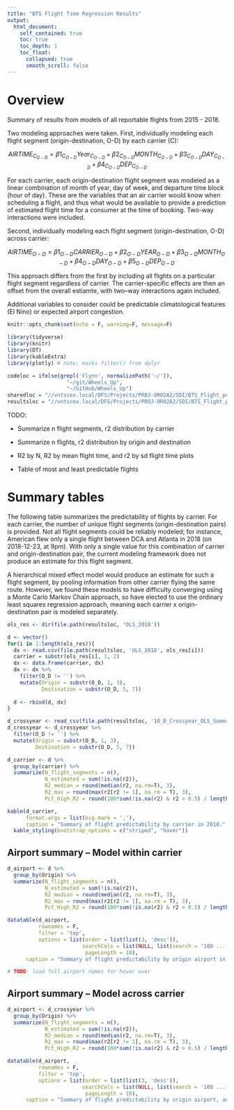 ```yaml
---
title: "BTS Flight Time Regression Results"
output: 
  html_document:
    self_contained: true
    toc: true
    toc_depth: 1
    toc_float:
      collapsed: true
      smooth_scroll: false
---
```


<!-- saved from url=(0014)about:internet -->
<!-- This needs to be manually added to the second line of the html -->

# Overview 

Summary of results from models of all reportable flights from 2015 - 2018. 

Two modeling approaches were taken. First, individually modeling each flight segment (origin-destination, O-D) by each carrier (C):

$$
AIRTIME_{C_{O-D}} = \beta1_{C_{O-D}} Year_{C_{O-D}} + \beta2_{C_{O-D}} MONTH_{C_{O-D}} + \beta3_{C_{O-D}}DAY_{C_{O-D}} + \beta4_{C_{O-D}}DEP_{C_{O-D}}
$$

For each carrier, each origin-destination flight segment was modeled as a linear combination of month of year, day of week, and departure time block (hour of day). These are the variables that an air carrier would know when scheduling a flight, and thus what would be available to provide a prediction of estimated flight time for a consumer at the time of booking. Two-way interactions were included. 

Second, individually modeling each flight segment (origin-destination, O-D) across carrier:

$$
AIRTIME_{O-D} = \beta1_{O-D} CARRIER_{O-D} + \beta2_{O-D} YEAR_{O-D} + \beta3_{O-D} MONTH_{O-D} + \beta4_{O-D}DAY_{O-D} + \beta5_{O-D}DEP_{O-D}
$$

This approach differs from the first by including all flights on a particular flight segment regardless of carrier. The carrier-specific effects are then an offset from the overall estiamte, with two--way interactions again included. 

Additional variables to consider could be predictable climatological features (El Nino) or expected airport congestion. 

```r
knitr::opts_chunk$set(echo = F, warning=F, message=F)

library(tidyverse)
library(knitr)
library(DT)
library(kableExtra)
library(plotly) # note: masks filter() from dplyr

codeloc = ifelse(grepl('Flynn', normalizePath('~/')),
                   "~/git/Wheels_Up",
                   "~/GitHub/Wheels_Up")
sharedloc = "//vntscex.local/DFS/Projects/PROJ-OR02A2/SDI/BTS_Flight_performance/Data"
resultsloc = "//vntscex.local/DFS/Projects/PROJ-OR02A2/SDI/BTS_Flight_performance/Results"

```

TODO:

- Summarize n flight segments, r2 distribution by carrier

- Summarize n flights, r2 distribution by origin and destination

- R2 by N, R2 by mean flight time, and r2 by sd flight time plots

- Table of most and least predictable flights

# Summary tables 

The following table summarizes the predictability of flights by carrier. For each carrier, the number of unique flight segments (origin-destination pairs) is provided. Not all flight segments could be reliably modeled; for instance, American flew only a single flight between DCA and Atlanta in 2018 (on 2018-12-23, at 9pm). With only a single value for this combination of carrier and origin-destination pair, the current modeling framework does not produce an estimate for this flight segment.

A hierarchical mixed effect model would produce an estimate for such a flight segment, by pooling information from other carrier flying the same route. However, we found these models to have difficulty converging using a Monte Carlo Markov Chain approach, so have elected to use the ordinary least squares regression approach, meaning each carrier x origin-destination pair is modeled separately.


```r
ols_res <- dir(file.path(resultsloc, 'OLS_2018'))

d <- vector()
for(i in 1:length(ols_res)){
  dx <- read.csv(file.path(resultsloc, 'OLS_2018', ols_res[i]))
  carrier = substr(ols_res[i], 1, 2)
  dx <- data.frame(carrier, dx)
  dx <- dx %>%
    filter(O_D != '') %>%
    mutate(Origin = substr(O_D, 1, 3),
           Destination = substr(O_D, 5, 7))
  
  d <- rbind(d, dx)
}

d_crossyear <- read_csv(file.path(resultsloc, '1O_D_Crossyear_OLS_Summary.csv'))
d_crossyear <- d_crossyear %>%
  filter(O_D != '') %>%
  mutate(Origin = substr(O_D, 1, 3),
         Destination = substr(O_D, 5, 7))

```



```r
d_carrier <- d %>%
  group_by(carrier) %>%
  summarize(N_flight_segments = n(),
            N_estimated = sum(!is.na(r2)),
            R2_median = round(median(r2, na.rm=T), 3),
            R2_max = round(max(r2[r2 != 1], na.rm = T), 3),
            Pct_High_R2 = round(100*sum(!is.na(r2) & r2 > 0.5) / length(r2), 2))

kable(d_carrier,
      format.args = list(big.mark = ','),
      caption = "Summary of flight predictability by carrier in 2018." ) %>% 
  kable_styling(bootstrap_options = c("striped", "hover"))

```

## Airport summary -- Model within carrier

```r
d_airport <- d %>%
  group_by(Origin) %>%
  summarize(N_flight_segments = n(),
            N_estimated = sum(!is.na(r2)),
            R2_median = round(median(r2, na.rm=T), 3),
            R2_max = round(max(r2[r2 != 1], na.rm = T), 3),
            Pct_High_R2 = round(100*sum(!is.na(r2) & r2 > 0.5) / length(r2), 2))

datatable(d_airport,
          rownames = F,
          filter = 'top',
          options = list(order = list(list(3, 'desc')),
                        searchCols = list(NULL, list(search = '100 ... 1000'), NULL, NULL, NULL, NULL, NULL),
                         pageLength = 10),
      caption = "Summary of flight predictability by origin airport in 2018. Airports with at least 100 departing flight segments shown by default." ) 

# TODO: load full airport names for hover over
```

## Airport summary -- Model across carrier

```r
d_airport <- d_crossyear %>%
  group_by(Origin) %>%
  summarize(N_flight_segments = n(),
            N_estimated = sum(!is.na(r2)),
            R2_median = round(median(r2, na.rm=T), 3),
            R2_max = round(max(r2[r2 != 1], na.rm = T), 3),
            Pct_High_R2 = round(100*sum(!is.na(r2) & r2 > 0.5) / length(r2), 2))

datatable(d_airport,
          rownames = F,
          filter = 'top',
          options = list(order = list(list(3, 'desc')),
                        searchCols = list(NULL, list(search = '100 ... 1000'), NULL, NULL, NULL, NULL, NULL),
                         pageLength = 10),
      caption = "Summary of flight predictability by origin airport, across years and modeled across carriers. Airports with at least 100 departing flight segments shown by default." ) 
```